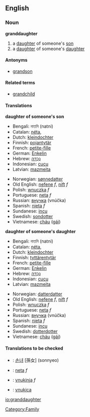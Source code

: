 ==English==

===Noun===
'''granddaughter'''
#a [[daughter]] of someone's [[son]]
#a [[daughter]] of someone's [[daughter]]

====Antonyms====
* [[grandson]]

====Related terms====
* [[grandchild]]

====Translations====
'''daughter of someone's son'''
{{top}}
*Bengali: নাতনি (natni) {{f}}
*Catalan: [[néta]], {{f}}
*Dutch: [[kleindochter]] {{f}}
*Finnish: [[pojantytär]]
*French: [[petite-fille]] {{f}}
*German: [[Enkelin]] {{f}}
*Hebrew: [[נֶכְדָּה]] {{f}}
*Indonesian: [[cucu]]
*Latvian: [[mazmeita]] {{f}}
{{mid}}
*Norwegian: [[sønnedatter]]
*Old English: [[nefene]] ''f'', [[nift]] ''f''
*Polish: [[wnuczka]] ''f''
*Portuguese: [[neta]] ''f''
*Russian: [[внучка]] (vnúčka) {{f}}
*Spanish: [[nieta]] ''f''
*Sundanese: [[incu]]
*Swedish: [[sondotter]] {{c}}
*Vietnamese: [[cháu]] ([[gái]])
{{bottom}}

'''daughter of someone's daughter'''
{{top}}
*Bengali: নাতনি (natni) {{f}}
*Catalan: [[néta]], {{f}}
*Dutch: [[kleindochter]] {{f}}
*Finnish: [[tyttärentytär]]
*French: [[petite-fille]] {{f}}
*German: [[Enkelin]] {{f}}
*Hebrew: [[נֶכְדָּה]] {{f}}
*Indonesian: [[cucu]]
*Latvian: [[mazmeita]] {{f}}
{{mid}}
*Norwegian: [[datterdatter]]
*Old English: [[nefene]] ''f'', [[nift]] ''f''
*Polish: [[wnuczka]] ''f''
*Portuguese: [[neta]] ''f''
*Russian: [[внучка]] (vnúčka) {{f}}
*Spanish: [[nieta]] ''f''
*Sundanese: [[incu]]
*Swedish: [[dotterdotter]] {{c}}
*Vietnamese: [[cháu]] ([[gái]])
{{bottom}}

====Translations to be checked====
<!--Remove this section once all of the translations below have been moved into the tables above.-->
{{checktrans}}
*{{ttbc|Korean}}: [[손녀]] [孫女] (sonnyeo)
*{{ttbc|Portuguese}}: [[neta]] ''f''
*{{ttbc|Slovene}}: [[vnukinja]] ''f''
*{{ttbc|Slovio}}: [[vnukica]]

[[Category:Family]]

[[io:granddaughter]]